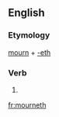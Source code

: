 ==English==

===Etymology===
[[mourn]] + [[-eth]]

===Verb===
{{infl|en|verb form}}

# {{archaic third-person singular of|mourn}}

[[fr:mourneth]]